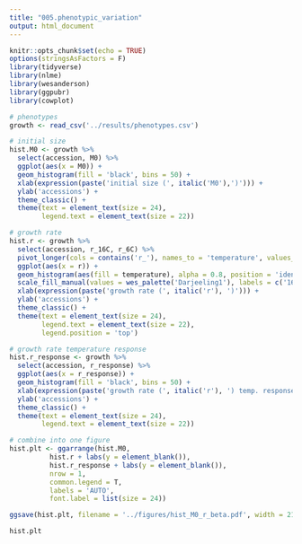 ```yaml
---
title: "005.phenotypic_variation"
output: html_document
---
```


```r
knitr::opts_chunk$set(echo = TRUE)
options(stringsAsFactors = F)
library(tidyverse)
library(nlme)
library(wesanderson)
library(ggpubr)
library(cowplot)
```

```r
# phenotypes
growth <- read_csv('../results/phenotypes.csv')
```

```r
# initial size
hist.M0 <- growth %>%
  select(accession, M0) %>%
  ggplot(aes(x = M0)) +
  geom_histogram(fill = 'black', bins = 50) +
  xlab(expression(paste('initial size (', italic('M0'),')'))) +
  ylab('accessions') +
  theme_classic() +
  theme(text = element_text(size = 24),
        legend.text = element_text(size = 22))

# growth rate
hist.r <- growth %>%
  select(accession, r_16C, r_6C) %>%
  pivot_longer(cols = contains('r_'), names_to = 'temperature', values_to = 'r', names_prefix = 'r_') %>%
  ggplot(aes(x = r)) +
  geom_histogram(aes(fill = temperature), alpha = 0.8, position = 'identity', bins = 50) +
  scale_fill_manual(values = wes_palette('Darjeeling1'), labels = c('16ºC', '6ºC')) +
  xlab(expression(paste('growth rate (', italic('r'), ')'))) +
  ylab('accessions') +
  theme_classic() +
  theme(text = element_text(size = 24),
        legend.text = element_text(size = 22),
        legend.position = 'top')

# growth rate temperature response
hist.r_response <- growth %>%
  select(accession, r_response) %>%
  ggplot(aes(x = r_response)) +
  geom_histogram(fill = 'black', bins = 50) +
  xlab(expression(paste('growth rate (', italic('r'), ') temp. response'))) +
  ylab('accessions') +
  theme_classic() +
  theme(text = element_text(size = 24),
        legend.text = element_text(size = 22))

# combine into one figure
hist.plt <- ggarrange(hist.M0,
          hist.r + labs(y = element_blank()),
          hist.r_response + labs(y = element_blank()),
          nrow = 1,
          common.legend = T,
          labels = 'AUTO',
          font.label = list(size = 24))

ggsave(hist.plt, filename = '../figures/hist_M0_r_beta.pdf', width = 21, height = 7)

hist.plt
```